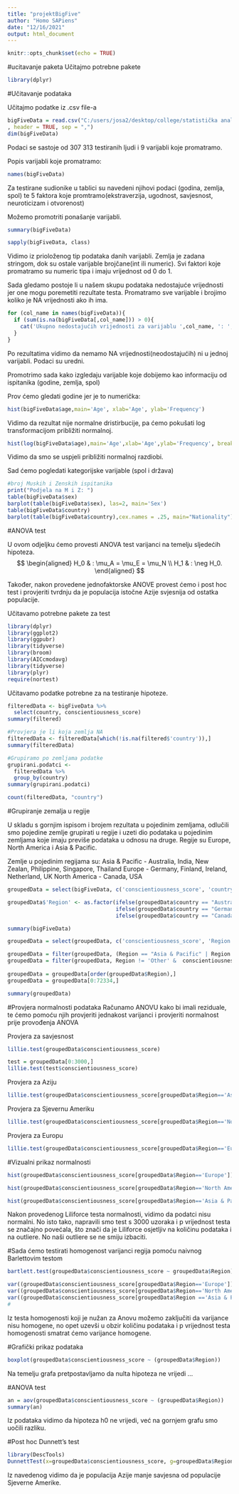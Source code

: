 ```yaml
---
title: "projektBigFive"
author: "Homo SAPiens"
date: "12/16/2021"
output: html_document
---
```


```r
knitr::opts_chunk$set(echo = TRUE)
```

#ucitavanje paketa
Učitajmo potrebne pakete

```r
library(dplyr)

```

#Učitavanje podataka

Učitajmo podatke iz .csv file-a
```r
bigFiveData = read.csv("C:/users/josa2/desktop/college/statistička analiza podataka/SAP projekt/big_five_scores.csv"
, header = TRUE, sep = ",")
dim(bigFiveData)
```
Podaci se sastoje od 307 313 testiranih ljudi i 9 varijabli koje promatramo.

Popis varijabli koje promatramo:
```r
names(bigFiveData)
```
Za testirane sudionike u tablici su navedeni njihovi podaci (godina, zemlja, spol) te 5 faktora koje promtramo(ekstraverzija, ugodnost, savjesnost, neuroticizam i otvorenost)

Možemo promotriti ponašanje varijabli.

```r
summary(bigFiveData)
```

```r
sapply(bigFiveData, class)
```

Vidimo iz prioloženog tip podataka danih varijabli. Zemlja je zadana stringom, dok su ostale varijable brojčane(int ili numeric). Svi faktori koje promatramo su numeric tipa i imaju vrijednost od 0 do 1.

Sada gledamo postoje li u našem skupu podataka nedostajuće vrijednosti jer one mogu poremetiti rezultate testa. Promatramo sve varijable i brojimo koliko je NA vrijednosti ako ih ima.

```r
for (col_name in names(bigFiveData)){
  if (sum(is.na(bigFiveData[,col_name])) > 0){
    cat('Ukupno nedostajućih vrijednosti za varijablu ',col_name, ': ', sum(is.na(bigFiveData[,col_name])),'\n')
  }
}
```

Po rezultatima vidimo da nemamo NA vrijednosti(neodostajućih) ni u jednoj varijabli. Podaci su uredni.

Promotrimo sada kako izgledaju varijable koje dobijemo kao informaciju od ispitanika (godine, zemlja, spol)

Prov ćemo gledati godine jer je to numerička:
```r
hist(bigFiveData$age,main='Age', xlab='Age', ylab='Frequency')

```
Vidimo da rezultat nije normalne dristirbucije, pa ćemo pokušati log transformacijom približiti normalnoj.

```r
hist(log(bigFiveData$age),main='Age',xlab='Age',ylab='Frequency', breaks=50)


```
Vidimo da smo se uspjeli približiti normalnoj razdiobi.

Sad ćemo pogledati kategorijske varijable (spol i država)

```r
#broj Muskih i Zenskih ispitanika
print("Podjela na M i Z: ")
table(bigFiveData$sex)
barplot(table(bigFiveData$sex), las=2, main='Sex')
table(bigFiveData$country)
barplot(table(bigFiveData$country),cex.names = .25, main="Nationality")
```



#ANOVA test
  
  U ovom odjeljku ćemo provesti ANOVA test varijanci na temelju sljedećih hipoteza.
$$ \begin{aligned}
  H_0 & : \mu_A = \mu_E = \mu_N \\
  H_1 & : \neg H_0.
\end{aligned} $$

Također, nakon provedene jednofaktorske ANOVE provest ćemo i post hoc test i provjeriti tvrdnju da je populacija
istočne Azije svjesnija od ostatka populacije. 

Učitavamo potrebne pakete za test

```r
library(dplyr)
library(ggplot2)
library(ggpubr)
library(tidyverse)
library(broom)
library(AICcmodavg)
library(tidyverse)
library(plyr)
require(nortest)
```

Učitavamo podatke potrebne za na testiranje hipoteze. 

```r
filteredData <- bigFiveData %>%
  select(country, conscientiousness_score)
summary(filtered)

#Provjera je li koja zemlja NA
filteredData <- filteredData[which(!is.na(filtered$'country')),]
summary(filteredData)

#Grupiramo po zemljama podatke
grupirani.podatci <-
  filteredData %>%
  group_by(country)
summary(grupirani.podatci) 

count(filteredData, "country")
```
#Grupiranje zemalja u regije

U skladu s gornjim ispisom i brojem rezultata u pojedinim zemljama, odlučili smo pojedine zemlje grupirati u regije i uzeti dio podataka u pojedinim zemljama koje
imaju previše podataka u odnosu na druge. Regije su Europe, North America i Asia & Pacific.

Zemlje u pojedinim regijama su:
  Asia & Pacific - Australia, India, New Zealan, Philippine, Singapore, Thailand
  Europe - Germany, Finland, Ireland, Netherland, UK
  North America - Canada, USA
  
```r
groupedData = select(bigFiveData, c('conscientiousness_score', 'country'))

groupedData$'Region' <- as.factor(ifelse(groupedData$country == "Australia" | groupedData$country == "India" | groupedData$country == "New Zealan" | groupedData$country == "Philippine" | groupedData$country == "Singapore"| groupedData$country == "Thailand", 'Asia & Pacific',
                                  ifelse(groupedData$country == "Germany" | groupedData$country == "Finland" | groupedData$country == "Ireland" | groupedData$country == "Netherland" | groupedData$country == "UK", 'Europe', 
                                  ifelse(groupedData$country == "Canada" | groupedData$country == "USA", 'North America',NA))))

summary(bigFiveData)

groupedData = select(groupedData, c('conscientiousness_score', 'Region'))

groupedData = filter(groupedData, (Region == "Asia & Pacific" | Region == "Europe" | Region == "North America" | Region == "Asia & Pacific"))
groupedData = filter(groupedData, Region != 'Other' &  conscientiousness_score != 'Other')
 
groupedData = groupedData[order(groupedData$Region),]
groupedData = groupedData[0:72334,]

summary(groupedData)


```

#Provjera normalnosti podataka
Računamo ANOVU kako bi imali reziduale, te ćemo pomoću njih provjeriti jednakost varijanci i provjeriti normalnost prije provođenja ANOVA

Provjera za savjesnost
```r
lillie.test(groupedData$conscientiousness_score)

test = groupedData[0:3000,]
lillie.test(test$conscientiousness_score)
```
Provjera za Aziju
```r
lillie.test(groupedData$conscientiousness_score[groupedData$Region=='Asia & Pacific'])
```

Provjera za Sjevernu Ameriku
```r
lillie.test(groupedData$conscientiousness_score[groupedData$Region=='North America'])
```

Provjera za Europu
```r
lillie.test(groupedData$conscientiousness_score[groupedData$Region=='Europe'])
```


#Vizualni prikaz normalnosti

```r
hist(groupedData$conscientiousness_score[groupedData$Region=='Europe'])
```
```r
hist(groupedData$conscientiousness_score[groupedData$Region=='North America'])
```
```r
hist(groupedData$conscientiousness_score[groupedData$Region=='Asia & Pacific'])
```

Nakon provedenog Liliforce testa normalnosti, vidimo da podatci nisu normalni. No isto tako, napravili smo test s 3000 uzoraka i p vrijednost testa se značajno povećala, što znači da je Liliforce osjetljiv na količinu podataka i na outliere. No naši outliere se ne smiju izbaciti.

#Sada ćemo testirati homogenost varijanci regija pomoću naivnog Barlettovim testom
```r
bartlett.test(groupedData$conscientiousness_score ~ groupedData$Region)

var((groupedData$conscientiousness_score[groupedData$Region=='Europe']))
var((groupedData$conscientiousness_score[groupedData$Region=='North America']))
var((groupedData$conscientiousness_score[groupedData$Region =='Asia & Pacific']))
#
```

Iz testa homogenosti koji je nužan za Anovu možemo zaključiti da varijance nisu homogene, no opet uzevši u obzir 
količinu podataka i p vrijednost testa homogenosti smatrat ćemo varijance homogene.

#Grafički prikaz podataka
```r

boxplot(groupedData$conscientiousness_score ~ (groupedData$Region))
```

Na temelju grafa pretpostavljamo da nulta hipoteza ne vrijedi ...

#ANOVA test

```r
an = aov(groupedData$conscientiousness_score ~ (groupedData$Region))
summary(an)
```

Iz podataka vidimo da hipoteza h0 ne vrijedi, već na gornjem grafu smo uočili razliku.

#Post hoc Dunnett's test

```r
library(DescTools)
DunnettTest(x=groupedData$conscientiousness_score, g=groupedData$Region)
```

Iz navedenog vidimo da je populacija Azije manje savjesna od populacije Sjeverne Amerike.
